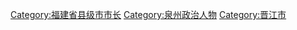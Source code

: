 [[Category:福建省县级市市长|Category:福建省县级市市长]]
[[Category:泉州政治人物|Category:泉州政治人物]]
[[Category:晋江市|Category:晋江市]]